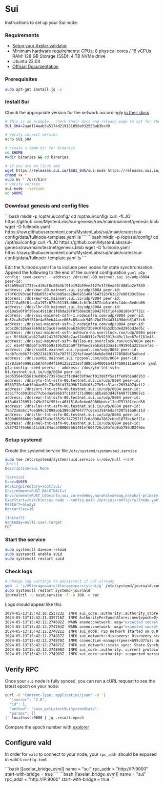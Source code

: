# Sui


Instructions to set up your Sui node.

### Requirements

- [Setup your Axelar validator](/validator/setup/overview)
- Minimum hardware requirements: CPUs: 8 physical cores / 16 vCPUs RAM: 128 GB Storage (SSD): 4 TB NVMe drive
- Ubuntu 22.04
- [Official Documentation](https://docs.sui.io/guides/operator/sui-full-node)

### Prerequisites

```bash
sudo apt-get install jq -y
```

### Install Sui

Check the appropriate version for the network accordingly [in their docs](https://github.com/MystenLabs/sui/releases)

```bash
# This is an example - check their docs and release page to opt for the right version
SUI_SHA=2aadf14aab3a5174d219131058e032533ab3bcd0
```

```bash
# verify correct version
echo SUI_SHA

# create a temp dir for binaries
cd $HOME
mkdir binaries && cd binaries

# if you are on linux amd
wget https://releases.sui.io/$SUI_SHA/sui-node https://releases.sui.io/$SUI_SHA/sui
chmod +x *
sudo mv * /usr/bin/
# verify version
sui-node --version
cd $HOME
```

### Download genesis and config files

<tabs>
    <tab-item title="Mainnet" class="bleed">
        ```bash
        mkdir -p /opt/sui/config/
        cd /opt/sui/config/
        curl -fLJO https://github.com/MystenLabs/sui-genesis/raw/main/mainnet/genesis.blob
        wget -O fullnode.yaml https://raw.githubusercontent.com/MystenLabs/sui/main/crates/sui-config/data/fullnode-template.yaml
        ls
        ```
    </tab-item>
    <tab-item title="Testnet" class="bleed">
        ```bash
        mkdir -p /opt/sui/config/
        cd /opt/sui/config/
        curl -fLJO https://github.com/MystenLabs/sui-genesis/raw/main/testnet/genesis.blob
        wget -O fullnode.yaml https://raw.githubusercontent.com/MystenLabs/sui/main/crates/sui-config/data/fullnode-template.yaml
        ls
        ```
    </tab-item>
</tabs>

Edit the fullnode.yaml file to include peer nodes for state synchronization. Append the following to the end of the current configuration
<tabs>
    <tab-item title="Mainnet" class="bleed">
        ```yaml
        p2p-config:
            seed-peers:
            - address: /dns/mel-00.mainnet.sui.io/udp/8084
            peer-id: d32b55bdf1737ec415df8c88b3bf91e194b59ee3127e3f38ea46fd88ba2e7849
            - address: /dns/ewr-00.mainnet.sui.io/udp/8084
            peer-id: c7bf6cb93ca8fdda655c47ebb85ace28e6931464564332bf63e27e90199c50ee
            - address: /dns/ewr-01.mainnet.sui.io/udp/8084
            peer-id: 3227f8a05f0faa1a197c075d31135a366a1c6f3d4872cb8af66c14dea3e0eb66
            - address: /dns/lhr-00.mainnet.sui.io/udp/8084
            peer-id: c619a5e0f8f36eac45118c1f8bda28f0f508e2839042781f1d4a9818043f732c
            - address: /dns/sui-mainnet-ssfn-1.nodeinfra.com/udp/8084
            peer-id: 0c52ca8d2b9f51be4a50eb44ace863c05aadc940a7bd15d4d3f498deb81d7fc6
            - address: /dns/sui-mainnet-ssfn-2.nodeinfra.com/udp/8084
            peer-id: 1dbc28c105aa7eb9d1d3ac07ae663ea638d91f2b99c076a52bbded296bd3ed5c
            - address: /dns/sui-mainnet-ssfn-ashburn-na.overclock.run/udp/8084
            peer-id: 5ff8461ab527a8f241767b268c7aaf24d0312c7b923913dd3c11ee67ef181e45
            - address: /dns/sui-mainnet-ssfn-dallas-na.overclock.run/udp/8084
            peer-id: e1a4f40d66f1c89559a195352ba9ff84aec28abab1d3aa1c491901a252acefa6
            - address: /dns/ssn01.mainnet.sui.rpcpool.com/udp/8084
            peer-id: fadb7ccb0b7fc99223419176e707f5122fef4ea686eb8e80d1778588bf5a0bcd
            - address: /dns/ssn02.mainnet.sui.rpcpool.com/udp/8084
            peer-id: 13783584a90025b87d4604f1991252221e5fd88cab40001642f4b00111ae9b7e
        ```
    </tab-item>
    <tab-item title="Testnet" class="bleed">
        ```yaml
        p2p-config:
            seed-peers:
            - address: /dns/yto-tnt-ssfn-01.testnet.sui.io/udp/8084
            peer-id: 2ed53564d5581ded9b6773970ac2f1c84d39f9edf01308ff5a1ffe09b1add7b3
            - address: /dns/yto-tnt-ssfn-00.testnet.sui.io/udp/8084
            peer-id: 6563732e5ab33b4ae09c73a98fd37499b71b8f03c27b5cc51acc26934974aff2
            - address: /dns/nrt-tnt-ssfn-00.testnet.sui.io/udp/8084
            peer-id: 23a1f7cd901b6277cbedaa986b3fc183f171d800cabba863d48f698f518967e1
            - address: /dns/ewr-tnt-ssfn-00.testnet.sui.io/udp/8084
            peer-id: df8a8d128051c249e224f95fcc463f518a0ebed8986bbdcc11ed751181fecd38
            - address: /dns/lax-tnt-ssfn-00.testnet.sui.io/udp/8084
            peer-id: f9a72a0a6c17eed09c27898eab389add704777c03e135846da2428f516a0c11d
            - address: /dns/lhr-tnt-ssfn-00.testnet.sui.io/udp/8084
            peer-id: 9393d6056bb9c9d8475a3cf3525c747257f17c6a698a7062cbbd1875bc6ef71e
            - address: /dns/mel-tnt-ssfn-00.testnet.sui.io/udp/8084
            peer-id: c88742f46e66a11cb8c84aca488065661401ef66f726cb9afeb8a5786d83456e
        ```
    </tab-item>
</tabs>

### Setup systemd
Create the systemd service file `/etc/systemd/system/sui.service`

```bash
sudo tee /etc/systemd/system/suid.service &>/dev/null <<EOF
[Unit]
Description=Sui Node

[Service]
User=$USER
WorkingDirectory=/opt/sui/
Environment=RUST_BACKTRACE=1
Environment=RUST_LOG=info,sui_core=debug,narwhal=debug,narwhal-primary::helper=info,LD_PRELOAD=/usr/lib/x86_64-linux-gnu/libjemalloc.so,MALLOC_CONF=prof:true,prof_prefix:/opt/sui/jeprof/jeprof.out,lg_prof_interval:36
ExecStart=/usr/bin/sui-node --config-path /opt/sui/config/fullnode.yaml
Restart=always
RestartSec=10

[Install]
WantedBy=multi-user.target
EOF
```

### Start the service

```bash
sudo systemctl daemon-reload
sudo systemctl enable suid
sudo systemctl restart suid
```

### Check logs

```bash
# change log settings to persistent if not already
sed -i 's/#Storage=auto/Storage=persistent/g' /etc/systemd/journald.conf
sudo systemctl restart systemd-journald
journalctl -u suid.service -f -n 100 -o cat
```

Logs should appear like this

```bash
2024-05-13T15:42:10.253723Z  INFO sui_core::authority::authority_store: Cur epoch: 0
2024-05-13T15:42:11.339716Z  INFO AuthorityPerEpochStore::new{epoch=0}: sui_core::authority::authority_per_epoch_store: authenticator_state disabled
2024-05-13T15:42:12.274692Z  WARN anemo::network: msg="expected socket send buffer size to be at least 20971520, got 425984"
2024-05-13T15:42:12.274704Z  WARN anemo::network: msg="expected socket receive buffer size to be at least 20971520, got 425984"
2024-05-13T15:42:12.274821Z  INFO sui_node: P2p network started on 0.0.0.0:8080 server_name="sui-35834a8a"
2024-05-13T15:42:12.274857Z  INFO sui_network::discovery: Discovery started
2024-05-13T15:42:12.274870Z  INFO connection-manager{peer=b99cd7fa}: anemo::network::connection_manager: ConnectionManager started
2024-05-13T15:42:12.274871Z  INFO sui_network::state_sync: State-Synchronizer started
2024-05-13T15:42:12.274899Z  INFO sui_core::authority: current protocol version is now ProtocolVersion(4)
2024-05-13T15:42:12.274903Z  INFO sui_core::authority: supported versions are: SupportedProtocolVersions { min: ProtocolVersion(1), max: ProtocolVersion(44) }
```

## Verify RPC

Once your `sui` node is fully synced, you can run a cURL request to see the latest epoch on your node:

```bash
curl -H "Content-Type: application/json" -d '{
  "jsonrpc": "2.0",
  "id": 1,
  "method": "suix_getLatestSuiSystemState",
  "params": []
}' localhost:9000 | jq .result.epoch
```

Compare the epoch number with [explorer](https://suiscan.xyz)

## Configure vald

In order for `vald` to connect to your node, your `rpc_addr` should be exposed in
vald's `config.toml`

<tabs>
    <tab-item title="Mainnet">
        ```bash
        [[axelar_bridge_evm]]
        name = "sui"
        rpc_addr = "http://IP:9000"
        start-with-bridge = true
        ```
    </tab-item>
    <tab-item title="Testnet">
        ```bash
        [[axelar_bridge_evm]]
        name = "sui"
        rpc_addr = "http://IP:9000"
        start-with-bridge = true
        ```
    </tab-item>
</tabs>
